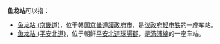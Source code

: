 '''鱼龙站'''可以指：
*[[鱼龙站_(京畿道)|鱼龙站 (京畿道)]]，位于韩国[[京畿道|京畿道]][[議政府市|議政府市]]，是[[议政府轻电铁|议政府轻电铁]]的一座车站。
*[[鱼龙站_(平安北道)|鱼龙站 (平安北道)]]，位于朝鲜[[平安北道|平安北道]][[球場郡|球場郡]]，是[[滿浦線|滿浦線]]的一座车站。
{{disambig|cat=三字车站名消歧义}}